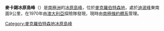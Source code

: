 {{coord|69|7|S|64|45|E|source:GNIS|display=title}}

'''麥卡錫冰原島峰'''（{{lang-en|McCarthy Nunatak}}）是[[南極洲|南極洲]]的[[冰原島峰|冰原島峰]]，位於[[麥克羅伯特森地|麥克羅伯特森地]]，處於[[迪波峰|迪波峰]]東南面9公里，在1970年由[[澳大利亞|澳大利亞]]探險隊發現，現時由[[南極條約體系|南極條約體系]]管理。

{{DEFAULTSORT:McCarthy Nunatak}}
[[Category:麥克羅伯特森地冰原島峰|Category:麥克羅伯特森地冰原島峰]]


{{MacRobertsonLand-geo-stub}}